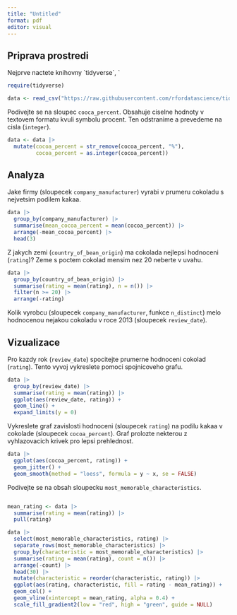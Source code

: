 ```yaml
---
title: "Untitled"
format: pdf
editor: visual
---
```


## Priprava prostredi

Nejprve nactete knihovny \`tidyverse\`, \`

```r
require(tidyverse)

```

```r
data <- read_csv("https://raw.githubusercontent.com/rfordatascience/tidytuesday/master/data/2022/2022-01-18/chocolate.csv")
```

Podivejte se na sloupec `cooca_percent`. Obsahuje ciselne hodnoty v textovem formatu kvuli symbolu procent. Ten odstranime a prevedeme na cisla (`integer`).

```r
data <- data |> 
  mutate(cocoa_percent = str_remove(cocoa_percent, "%"),
         cocoa_percent = as.integer(cocoa_percent))
```

## Analyza

Jake firmy (sloupecek `company_manufacturer`) vyrabi v prumeru cokoladu s nejvetsim podilem kakaa.

```r
data |> 
  group_by(company_manufacturer) |> 
  summarise(mean_cocoa_percent = mean(cocoa_percent)) |> 
  arrange(-mean_cocoa_percent) |> 
  head(3)
```

Z jakych zemi (`country_of_bean_origin`) ma cokolada nejlepsi hodnoceni (`rating`)? Zeme s poctem cokolad mensim nez 20 neberte v uvahu.

```r
data |> 
  group_by(country_of_bean_origin) |> 
  summarise(rating = mean(rating), n = n()) |> 
  filter(n >= 20) |> 
  arrange(-rating)
```

Kolik vyrobcu (sloupecek `company_manufacturer`, funkce `n_distinct`) melo hodnocenou nejakou cokoladu v roce 2013 (sloupecek `review_date`).

## Vizualizace

Pro kazdy rok (`review_date`) spocitejte prumerne hodnoceni cokolad (`rating`). Tento vyvoj vykreslete pomoci spojnicoveho grafu.

```r
data |> 
  group_by(review_date) |> 
  summarise(rating = mean(rating)) |> 
  ggplot(aes(review_date, rating)) +
  geom_line() +
  expand_limits(y = 0)
```

Vykreslete graf zavislosti hodnoceni (sloupecek `rating`) na podilu kakaa v cokolade (sloupecek `cocoa_percent`). Graf prolozte nekterou z vyhlazovacich krivek pro lepsi prehlednost.

```r
data |> 
  ggplot(aes(cocoa_percent, rating)) +
  geom_jitter() +
  geom_smooth(method = "loess", formula = y ~ x, se = FALSE)
```

Podivejte se na obsah sloupecku `most_memorable_characteristics`.

```r

```

```r
mean_rating <- data |> 
  summarise(rating = mean(rating)) |> 
  pull(rating)

data |> 
  select(most_memorable_characteristics, rating) |> 
  separate_rows(most_memorable_characteristics) |> 
  group_by(characteristic = most_memorable_characteristics) |> 
  summarise(rating = mean(rating), count = n()) |> 
  arrange(-count) |> 
  head(30) |> 
  mutate(characteristic = reorder(characteristic, rating)) |> 
  ggplot(aes(rating, characteristic, fill = rating - mean_rating)) +
  geom_col() +
  geom_vline(xintercept = mean_rating, alpha = 0.4) +
  scale_fill_gradient2(low = "red", high = "green", guide = NULL)
```
